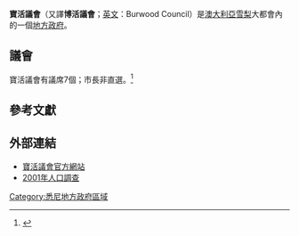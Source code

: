 {{noteTA
|G1=地名
}}
{{Infobox Australian Place | type = lga 
| name     = 寶活議會
| state    = 新南威爾斯州
| image    = Burwood lga sydney.png
| caption  = 
| pop      = 30,827
| density  = 4400
| area     = 7
| est      = 
| seat     = 寶活
| mayor    = John Sidoti
| region   = [[悉尼|雪梨]]
| logo     = 
| url      = http://www.burwood.nsw.gov.au/
| stategov = 史卓菲、坎特伯雷
| fedgov   = Lowe、Watson
| near-nw  = 
| near-n   = [[加拿大灣市|加拿大灣]]
| near-ne  = 
| near-e   = [[艾士菲自治市|艾士菲]]
| near-w   = [[史卓菲自治市|史卓菲]]
| near-sw  = 
| near-s   = [[坎特伯雷市|坎特伯雷市]]
| near-se  = 
}}
'''寶活議會'''（又譯'''博活議會'''；[[英文|英文]]：Burwood Council）是[[澳大利亞|澳大利亞]][[悉尼|雪梨]]大都會內的一個[[地方政府區域|地方政府]]。

== 議會 ==
寶活議會有議席7個；市長非直選。<ref name=EC>{{cite web|url = http://www.lg.elections.nsw.gov.au/LGE2008/result.Burwood.html|title = Burwood Council|work = 2008 Election results|publisher = Electoral Commission NSW|accessdate = 2009-06-16}}{{Dead link|date=2019年10月 |bot=InternetArchiveBot |fix-attempted=yes }}</ref> 

==參考文獻==
{{reflist}}

==外部連結==
*[http://www.burwood.nsw.gov.au/ 寶活議會官方網站]{{Wayback|url=http://www.burwood.nsw.gov.au/ |date=20180403173741 }}
*[http://www.abs.gov.au/ausstats/abs@census.nsf/Lookup2001Census/A8B1148E51C790E7CA256BBE00839E96 2001年人口調查] {{Wayback|url=http://www.abs.gov.au/ausstats/abs@census.nsf/Lookup2001Census/A8B1148E51C790E7CA256BBE00839E96 |date=20190620221108 }}

{{Sydney regions}}

{{coord|33|53|S|151|06|E|display=title|region:AU_type:adm2nd_source:dewiki}}

[[Category:悉尼地方政府區域|Category:悉尼地方政府區域]]
